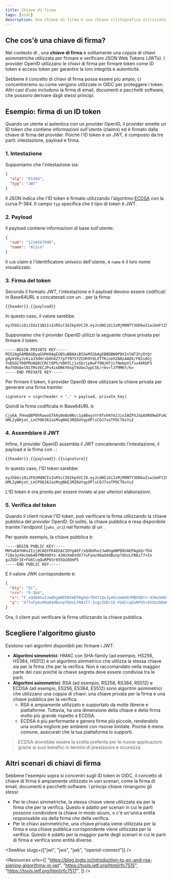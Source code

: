 ```yaml
---
title: Chiave di firma
tags: [oidc]
description: Una chiave di firma è una chiave crittografica utilizzata per firmare e verificare JSON Web Tokens in OpenID Connect (OIDC). Viene utilizzata per garantire l'integrità e l'autenticità dei token emessi dal provider OpenID.
---
```


## Che cos'è una chiave di firma?

Nel contesto di <Ref slug="openid-connect" />, una **chiave di firma** è solitamente una coppia di chiavi asimmetriche utilizzata per firmare e verificare <Ref slug="jwt">JSON Web Tokens (JWTs)</Ref>. I provider OpenID utilizzano le chiavi di firma per firmare token come <Ref slug="id-token">ID token</Ref> e <Ref slug="access-token">access token</Ref> per garantire la loro integrità e autenticità.

Sebbene il concetto di chiavi di firma possa essere più ampio, ci concentreremo su come vengono utilizzate in OIDC per proteggere i token. Altri casi d'uso includono la firma di email, documenti e pacchetti software, che possono derivare dagli stessi principi.

## Esempio: firma di un ID token

Quando un utente si autentica con un provider OpenID, il provider emette un ID token che contiene informazioni sull'utente (<Ref slug="claim">claims</Ref>) ed è firmato dalla chiave di firma del provider. Poiché l'ID token è un JWT, è composto da tre parti: intestazione, payload e firma.

### 1. Intestazione

Supponiamo che l'intestazione sia:

```json
{
  "alg": "ES384",
  "typ": "JWT"
}
```

Il JSON indica che l'ID token è firmato utilizzando l'algoritmo [ECDSA](https://en.wikipedia.org/wiki/Elliptic_Curve_Digital_Signature_Algorithm) con la curva P-384. Il campo `typ` specifica che il tipo di token è JWT.

### 2. Payload

Il payload contiene informazioni di base sull'utente:

```json
{
  "sub": "1234567890",
  "name": "Alice"
}
```

Il `sub` claim è l'identificatore univoco dell'utente, e `name` è il loro nome visualizzato.

### 3. Firma del token

Secondo il formato JWT, l'intestazione e il payload devono essere codificati in Base64URL e concatenati con un `.` per la firma:

```
{{header}}.{{payload}}
```

In questo caso, il valore sarebbe:

```
eyJhbGciOiJIUzI1NiIsInR5cCI6IkpXVCJ9.eyJzdWIiOiIxMjM0NTY3ODkwIiwibmFtZSI6IkFsaWNlIn0
```

Supponiamo che il provider OpenID utilizzi la seguente chiave privata per firmare il token:

```
-----BEGIN PRIVATE KEY-----
MIG2AgEAMBAGByqGSM49AgEGBSuBBAAiBIGeMIGbAgEBBDBW9PDXInlNT2hjOtQr
g4pkVkyJsKia33dHrsbOG4Z77pfYN7SYZCHh9YdLXTTKinehZANiAAQX/FB1s6Gj
YnDSGCY08PRUAQ8CCRCt8Ph/VDHfLj1xSbrjp8wFf0NjH7jcfNebpV1fvu4XKbP3
Ro7h0G6elN1TMsVECJPv4ieDNkYOsgT4UboJypC5E/rmvrlJTMM6Y/k=
-----END PRIVATE KEY-----
```

Per firmare il token, il provider OpenID deve utilizzare la chiave privata per generare una firma tramite:

```
signature = sign(header + '.' + payload, private_key)
```

Quindi la firma codificata in Base64URL è:

```
Cjy6A_FHnwQBP0hRawoGTkRy8m8o0Ncc1q4BeyxYr0fxhKYmJJinIWZPXJdaAXRO9wOFuH2-UML2yWHjot_LnCPO6362asMvgNkEJMZ6UtqyOPlsCOJ7voTPOCT6sYu2
```

### 4. Assemblare il JWT

Infine, il provider OpenID assembla il JWT concatenando l'intestazione, il payload e la firma con `.`:

```
{{header}}.{{payload}}.{{signature}}
```

In questo caso, l'ID token sarebbe:

```
eyJhbGciOiJFUzM4NCIsInR5cCI6IkpXVCJ9.eyJzdWIiOiIxMjM0NTY3ODkwIiwibmFtZSI6IkFsaWNlIn0.Cjy6A_FHnwQBP0hRawoGTkRy8m8o0Ncc1q4BeyxYr0fxhKYmJJinIWZPXJdaAXRO9wOFuH2-UML2yWHjot_LnCPO6362asMvgNkEJMZ6UtqyOPlsCOJ7voTPOCT6sYu2
```

L'ID token è ora pronto per essere inviato al <Ref slug="client" /> per ulteriori elaborazioni.

### 5. Verifica del token

Quando il client riceve l'ID token, può verificare la firma utilizzando la chiave pubblica del provider OpenID. Di solito, la chiave pubblica è resa disponibile tramite l'endpoint <Ref slug="openid-connect-discovery" /> (`jwks_uri`) nel formato di un <Ref slug="jwk" headingId="json-web-key-set-jwks" />.

Per questo esempio, la chiave pubblica è:

```
-----BEGIN PUBLIC KEY-----
MHYwEAYHKoZIzj0CAQYFK4EEACIDYgAEF/xQdbOho2Jw0hgmNPD0VAEPAgkQrfD4
f1Qx3y49cUm646fMBX9DYx-43HzXm6VdX77uFymz90aO4dBunpTdUzLFRAiT7+In
gzZGDrIE+FG6CcqQuRP65r65SUzDOmP5
-----END PUBLIC KEY-----
```

E il valore JWK corrispondente è:

```json
{
  "kty": "EC",
  "crv": "P-384",
  "x": "F_xQdbOho2Jw0hgmNPD0VAEPAgkQrfD4f1Qx3y49cUm646fMBX9DYx-43HzXm6Vd",
  "y": "X77uFymz90aO4dBunpTdUzLFRAiT7-IngzZGDrIE-FG6CcqQuRP65r65SUzDOmP5"
}
```

Ora, il client può verificare la firma utilizzando la chiave pubblica.

## Scegliere l'algoritmo giusto

Esistono vari algoritmi disponibili per firmare i JWT:

- **Algoritmi simmetrici**: HMAC con SHA-family (ad esempio, HS256, HS384, HS512) è un algoritmo simmetrico che utilizza la stessa chiave sia per la firma che per la verifica. Non è raccomandato nella maggior parte dei casi poiché la chiave segreta deve essere condivisa tra le parti.
- **Algoritmi asimmetrici**: RSA (ad esempio, RS256, RS384, RS512) e ECDSA (ad esempio, ES256, ES384, ES512) sono algoritmi asimmetrici che utilizzano una coppia di chiavi: una chiave privata per la firma e una chiave pubblica per la verifica.
  - RSA è ampiamente utilizzato e supportato da molte librerie e piattaforme. Tuttavia, ha una dimensione della chiave e della firma molto più grande rispetto a ECDSA.
  - ECDSA è più performante e genera firme più piccole, rendendolo una scelta migliore per ambienti con risorse limitate. Poiché è meno comune, assicurati che la tua piattaforma lo supporti.

> ECDSA dovrebbe essere la scelta preferita per le nuove applicazioni grazie ai suoi benefici in termini di prestazioni e sicurezza.

## Altri scenari di chiavi di firma

Sebbene l'esempio sopra si concentri sugli ID token in OIDC, il concetto di chiave di firma è ampiamente utilizzato in vari scenari, come la firma di email, documenti e pacchetti software. I principi chiave rimangono gli stessi:

- Per le chiavi simmetriche, la stessa chiave viene utilizzata sia per la firma che per la verifica. Questo è adatto per scenari in cui le parti possono condividere la chiave in modo sicuro, o c'è un'unica entità responsabile sia della firma che della verifica.
- Per le chiavi asimmetriche, una chiave privata viene utilizzata per la firma e una chiave pubblica corrispondente viene utilizzata per la verifica. Questo è adatto per la maggior parte degli scenari in cui le parti di firma e verifica sono entità diverse.

<SeeAlso slugs={["jwt", "jws", "jwk", "openid-connect"]} />

<Resources
  urls={[
    "https://blog.logto.io/introduction-to-ec-and-rsa-signing-algorithms-in-jwt",
    "https://tools.ietf.org/html/rfc7515",
    "https://tools.ietf.org/html/rfc7517",
  ]}
/>